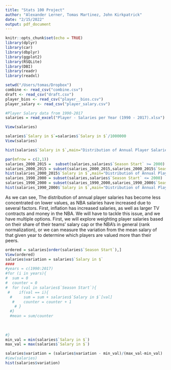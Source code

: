 ```yaml
---
title: "Stats 100 Project"
author: "Alexander Lerner, Tomas Martinez, John Kirkpatrick"
date: "2/15/2022"
output: pdf_document
---
```


```r
knitr::opts_chunk$set(echo = TRUE)
library(dplyr)
library(car)
library(dbplyr)
library(ggplot2)
library(RSQLite)
library(DBI)
library(readr)
library(readxl)
```

```r
setwd("/Users/tomas/Dropbox")
combine <- read_csv("combine.csv")
draft <- read_csv("draft.csv")
player_bios <- read_csv("player__bios.csv")
player_salary <- read_csv("player_salary.csv")

#Player Salary data from 1990-2017
salaries = read_excel("Player - Salaries per Year (1990 - 2017).xlsx")

View(salaries)

```


```r
salaries$`Salary in $`=salaries$`Salary in $`/1000000
View(salaries)
```


```r
hist(salaries$`Salary in $`,main="Distribution of Annual Player Salaries from 1990-2017",xlab="Salary (in millions)")
```

```r
par(mfrow = c(2,1))
salaries_2000_2015 =  subset(salaries,salaries$`Season Start` >= 2000)
salaries_2000_2015 = subset(salaries_2000_2015,salaries_2000_2015$`Season Start` <= 2015)
hist(salaries_2000_2015$`Salary in $`,main="Distribution of Annual Player Salaries from 2000-2015",xlab="Salary (in millions)")
salaries_1990_2000 = subset(salaries,salaries$`Season Start` <= 2000)
salaries_1990_2000 = subset(salaries_1990_2000,salaries_1990_2000$`Season Start` >= 1990)
hist(salaries_1990_2000$`Salary in $`,main="Distribution of Annual Player Salaries from 1990-2000",xlab="Salary (in millions)")
```
As we can see, The distribution of annual player salaries has become less concentrated on lower values, as NBA salaries have increased due to several factors. First,
inflation has increased salaries, as well as larger TV contracts and money in the NBA. We will have to tackle this issue, and we have multiple options. First, we will explore weighting player salaries based on their share of their teams' salary cap or the NBA's in general (rank normalization), or we can measure the variation from the mean salary of that given year to determine which players are valued more than their peers.
```r
ordered = salaries[order(salaries$`Season Start`),]
View(ordered)
salaries$variation = salaries$`Salary in $`
####
#years = c(1990:2017)
#for (i in years){
#  sum = 0
#  counter = 0
#  for (val in salaries$`Season Start`){
 #    if(val == i){
  #     sum = sum + salaries$`Salary in $`[val]
   #    counter = counter + 1
    # }
  #}
  #mean = sum/counter
  
 
  
#}
min_val = min(salaries$`Salary in $`)
max_val = max(salaries$`Salary in $`)

salaries$variation = (salaries$variation - min_val)/(max_val-min_val)
#iew(salaries)
hist(salaries$variation)
```

